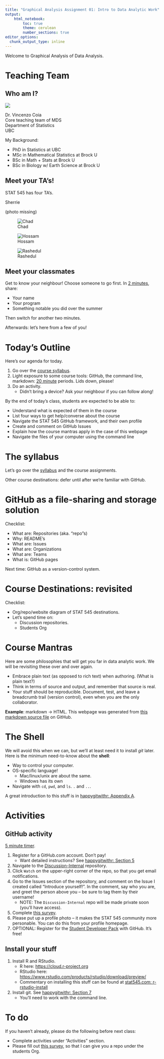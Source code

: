 ```yaml
---
title: "Graphical Analysis Assignment 01: Intro to Data Analytic Work"
output:
    html_notebook:
        toc: true
        theme: cerulean
        number_sections: true
editor_options: 
  chunk_output_type: inline
---
```


Welcome to Graphical Analysis of Data Analysis.

# Teaching Team

## Who am I?

![](cm001_files/vincenzo.jpg)

Dr. Vincenzo Coia   
Core teaching team of MDS   
Department of Statistics   
UBC   

My Background:

- PhD in Statistics at UBC
- MSc in Mathematical Statistics at Brock U
- BSc in Math + Stats at Brock U
- BSc in Biology w/ Earth Science at Brock U

## Meet your TA's!

STAT 545 has four TA's.

Sherrie

(photo missing)

![Chad](cm001_files/chad.jpeg)


![Hossam](cm001_files/hossam.jpeg)


![Rashedul](cm001_files/rashedul.jpeg)

## Meet your classmates

Get to know your neighbour! Choose someone to go first. In [2 minutes](https://www.youtube.com/watch?v=48z7nQaehWI), share:

- Your name
- Your program
- Something notable you did over the summer

Then switch for another two minutes.

Afterwards: let's here from a few of you!

# Today's Outline

Here's our agenda for today. 

1. Go over the [course syllabus](http://stat545.com/Classroom).
2. Light exposure to some course tools: GitHub, the command line, markdown: [20 minute](https://www.youtube.com/watch?v=kxGWsHYITAw) periods. Lids down, please!
3. Do an activity.
    - Didn't bring a device? Ask your neighbour if you can follow along!

By the end of today's class, students are expected to be able to:

- Understand what is expected of them in the course
- List four ways to get help/converse about the course
- Navigate the STAT 545 GitHub framework, and their own profile
- Create and comment on GitHub Issues
- Explain how the course mantras apply in the case of this webpage
- Navigate the files of your computer using the command line

# The syllabus

Let's go over the [syllabus](http://stat545.com/Classroom) and the course assignments. 

Other course destinations: defer until after we're familiar with GitHub.

# GitHub as a file-sharing and storage solution

Checklist:

- What are: Repositories (aka. "repo"s)
- Why: README's
- What are: Issues
- What are: Organizations
- What are: Teams
- What is: GitHub pages

Next time: GitHub as a version-control system. 

# Course Destinations: revisited

Checklist:

- Org/repo/website diagram of STAT 545 destinations.
- Let's spend time on:
    - Discussion repositories. 
    - Students Org

# Course Mantras

Here are some philosophies that will get you far in data analytic work. We will be revisiting these over and over again. 

- Embrace plain text (as opposed to rich text) when authoring. (What is plain text?)
- Think in terms of source and output, and remember that source is real. 
- Your stuff should be reproducible. Document, test, and leave a breadcrumb trail (version control), even when you are the only collaborator. 

__Example__: markdown -> HTML. This webpage was generated from [this markdown source file](https://raw.githubusercontent.com/STAT545-UBC/Classroom/master/notes/cm001.Rmd) on GitHub.

# The Shell

We will avoid this when we can, but we'll at least need it to install _git_ later. Here is the minimum need-to-know about the __shell__:

- Way to control your computer.
- OS-specific language!
    - Mac/linux/unix are about the same.
    - Windows has its own
- Navigate with `cd`, `pwd`, and `ls`. `.` and `..`.

A great introduction to this stuff is in [happygitwithr: Appendix A](http://happygitwithr.com/shell.html).

# Activities

## GitHub activity

[5 minute timer](https://www.youtube.com/watch?v=MxQWLbdGLfE).

1. Register for a GitHub.com account. Don't pay!
    - Want detailed instructions? See  [happygitwithr: Section 5](http://happygitwithr.com/github-acct.html)
2. Navigate to the [Discussion-Internal](https://github.com/STAT545-UBC/Discussion-Internal) repository.
3. Click `Watch` on the upper-right corner of the repo, so that you get email notifications. 
4. Go to the Issues section of the repository, and comment on the Issue I created called "Introduce yourself!". In the comment, say who you are, and greet the person above you -- be sure to tag them by their username!
    - NOTE: The `Discussion-Internal` repo will be made private soon (you'll have access).
5. Complete [this survey](https://goo.gl/forms/UPvRA6a9WRod8JPb2).
6. Please put up a profile photo -- it makes the STAT 545 community more personable. You can do this from your profile homepage. 
7. OPTIONAL: Register for the [Student Developer Pack](https://education.github.com/pack) with GitHub. It's free!

## Install your stuff

1. Install R and RStudio.
    - R here: <https://cloud.r-project.org>
    - RStudio here: <https://www.rstudio.com/products/rstudio/download/preview/>
    - Commentary on installing this stuff can be found at [stat545.com: r-rstudio-install](http://stat545.com/block000_r-rstudio-install.html)
2. Install git. See [happygitwithr: Section 7](http://happygitwithr.com/install-git.html)
    - You'll need to work with the command line. 

# To do

If you haven't already, please do the following before next class:

- Complete activities under "Activities" section.
- Please fill out [this survey](https://goo.gl/forms/UPvRA6a9WRod8JPb2), so that I can give you a repo under the students Org.




